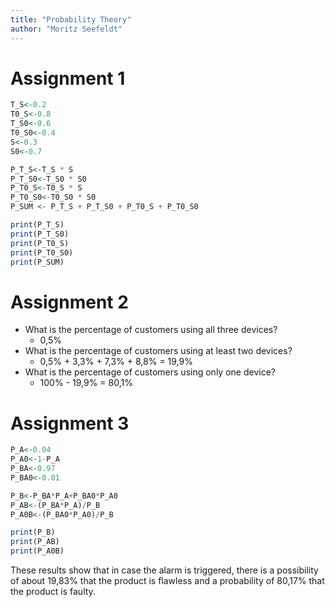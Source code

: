 ```yaml
---
title: "Probability Theory"
author: "Moritz Seefeldt"
---
```


# Assignment 1
```r
T_S<-0.2
T0_S<-0.8
T_S0<-0.6
T0_S0<-0.4
S<-0.3
S0<-0.7

P_T_S<-T_S * S
P_T_S0<-T_S0 * S0
P_T0_S<-T0_S * S
P_T0_S0<-T0_S0 * S0
P_SUM <- P_T_S + P_T_S0 + P_T0_S + P_T0_S0

print(P_T_S)
print(P_T_S0)
print(P_T0_S)
print(P_T0_S0)
print(P_SUM)

```
# Assignment 2
* What is the percentage of customers using all three devices?
    + 0,5%
* What is the percentage of customers using at least two devices?
    + 0,5% + 3,3% + 7,3% + 8,8% = 19,9%
* What is the percentage of customers using only one device?
    + 100% - 19,9% = 80,1%

# Assignment 3

```r
P_A<-0.04
P_A0<-1-P_A
P_BA<-0.97
P_BA0<-0.01

P_B<-P_BA*P_A+P_BA0*P_A0
P_AB<-(P_BA*P_A)/P_B
P_A0B<-(P_BA0*P_A0)/P_B

print(P_B)
print(P_AB)
print(P_A0B)
```
These results show that in case the alarm is triggered, there is a possibility of about 19,83% that the product is flawless and a probability of 80,17% that the product is faulty.
